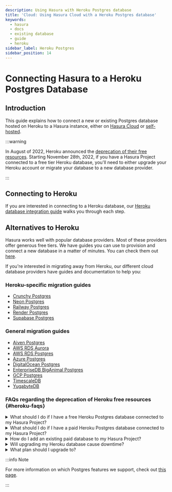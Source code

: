 ```yaml
---
description: Using Hasura with Heroku Postgres database
title: 'Cloud: Using Hasura Cloud with a Heroku Postgres database'
keywords:
  - hasura
  - docs
  - existing database
  - guide
  - heroku
sidebar_label: Heroku Postgres
sidebar_position: 14
---
```



# Connecting Hasura to a Heroku Postgres Database

## Introduction

This guide explains how to connect a new or existing Postgres database hosted on Heroku to a Hasura instance, either on
[Hasura Cloud](https://cloud.hasura.io?skip_onboarding=true) or [self-hosted](/deployment/deployment-guides/index.mdx).

:::warning

In August of 2022, Heroku announced the
[deprecation of their free resources](https://devcenter.heroku.com/changelog-items/2461). Starting November 28th, 2022,
if you have a Hasura Project connected to a free tier Heroku database, you'll need to either upgrade your Heroku account
or migrate your database to a new database provider.

:::

## Connecting to Heroku

If you are interested in connecting to a Heroku database, our
[Heroku database integration guide](/hasura-cloud/heroku-url-sync.mdx) walks you through each step.

## Alternatives to Heroku

Hasura works well with popular database providers. Most of these providers offer generous free tiers. We have guides you
can use to provision and connect a new database in a matter of minutes. You can check them out
[here](/databases/overview.mdx).

If you're interested in migrating away from Heroku, our different cloud database providers have guides and documentation
to help you:

### Heroku-specific migration guides

- [Crunchy Postgres](https://www.crunchydata.com/migrate-from-heroku)
- [Neon Postgres](https://neon.tech/docs/how-to-guides/hasura-heroku-migration/)
- [Railway Postgres](https://railway.app/heroku)
- [Render Postgres](https://render.com/docs/migrate-from-heroku)
- [Supabase Postgres](https://supabase.com/docs/guides/migrations/heroku)

### General migration guides

- [Aiven Postgres](https://docs.aiven.io/docs/products/postgresql/howto/migrate-pg-dump-restore.html)
- [AWS RDS Aurora](https://docs.aws.amazon.com/AmazonRDS/latest/AuroraUserGuide/AuroraPostgreSQL.Migrating.html)
- [AWS RDS Postgres](https://aws.amazon.com/getting-started/hands-on/move-to-managed/migrate-postgresql-to-amazon-rds/)
- [Azure Postgres](https://learn.microsoft.com/en-us/azure/dms/tutorial-postgresql-azure-postgresql-online-portal)
- [DigitalOcean Postgres](https://docs.digitalocean.com/products/databases/postgresql/how-to/migrate/)
- [EnterpriseDB BigAnimal Postgres](https://www.enterprisedb.com/docs/biganimal/latest/migration/cold_migration/)
- [GCP Postgres](https://cloud.google.com/database-migration/docs/postgres)
- [TimescaleDB](https://docs.timescale.com/timescaledb/latest/how-to-guides/migrate-data/)
- [YugabyteDB](https://docs.yugabyte.com/preview/migrate/migrate-steps/)

### FAQs regarding the deprecation of Heroku free resources {#heroku-faqs}

<details>
  <summary>What should I do if I have a free Heroku Postgres database connected to my Hasura Project?</summary>
  Following Heroku’s announcement of deprecation of free resources, you will have to either <a
    href={'https://help.heroku.com/81MBEG7L/how-do-i-upgrade-from-heroku-s-free-tier-and-begin-using-paid-resources'}
  >
    upgrade your Heroku database plan
  </a> or move to a different database provider. Heroku also appears to not be responding to questions from free-tier users.
  <br />
  <br />
  If you have URL sync enabled via our <a href={'/latest/hasura-cloud/heroku-url-sync/'}>Heroku integration</a>
  , you can follow{' '}
  <a href={'https://devcenter.heroku.com/articles/upgrading-heroku-postgres-databases#upgrading-with-pg-copy'}>
    these steps
  </a>{' '}
  - <i>after</i> verifying your Heroku account with a credit card - to migrate your hobby-tier database to a paid tier.
</details>

<details>
  <summary>What should I do if I have a paid Heroku Postgres database connected to my Hasura Project?</summary>
  No other action is required from your end. Your Heroku database will continue to function as before with your Hasura Project.
</details>

<details>
  <summary>How do I add an existing paid database to my Hasura Project?</summary>
  Please follow the <a href={'/latest/hasura-cloud/heroku-url-sync/'}>integration guide here</a>.
</details>

<details>
  <summary>Will upgrading my Heroku database cause downtime?</summary>
  These <a href={'https://devcenter.heroku.com/articles/updating-heroku-postgres-databases'}>docs on the Heroku site</a>
  &nbsp;list the ways a user can upgrade their free Heroku database. As per Heroku’s documentation, it does seem to
  involve some application downtime for successful upgrade and migration.
</details>

<details>
  <summary>What plan should I upgrade to?</summary>
  Heroku Postgres plans and their specifications can be found&nbsp;
  <a href={'https://devcenter.heroku.com/articles/heroku-postgres-plans'}>here</a>. Please choose a plan that would work
  best for your application.
</details>

:::info Note

For more information on which Postgres features we support, check out [this page](/databases/feature-support.mdx).

:::
